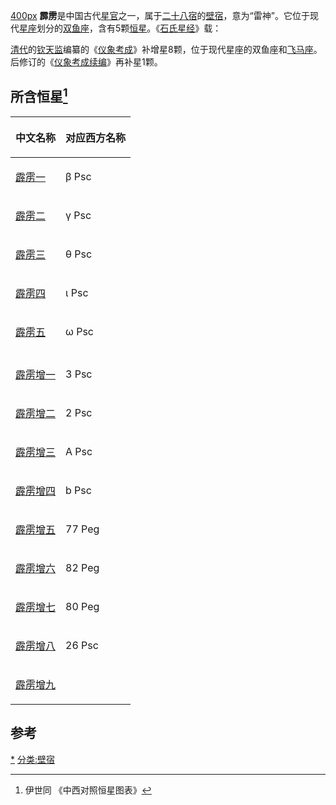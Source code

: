 [[文件:pili.png|400px]]
'''霹雳'''是中国古代[[星官|星官]]之一，属于[[二十八宿|二十八宿]]的[[壁宿|壁宿]]，意为“雷神”。它位于现代[[星座|星座]]划分的[[双鱼座|双鱼座]]，含有5颗[[恒星|恒星]]。《[[石氏星经|石氏星经]]》载：{{引用|土公南五星曰霹雳。}}

[[清代|清代]]的[[钦天监|钦天监]]编纂的《[[仪象考成|仪象考成]]》补增星8颗，位于现代星座的双鱼座和[[飞马座|飞马座]]。后修订的《[[仪象考成#《仪象考成续编》|仪象考成续编]]》再补星1颗。

==所含恒星<ref>伊世同 《中西对照恒星图表》</ref>==
{| class="wikitable" align="center" style="text-align:center; width:60%"
|-
! 中文名称 !! 对应西方名称 
|-
|[[霹雳一|霹雳一]] || β Psc
|-
|[[霹雳二|霹雳二]] || γ Psc
|-
|[[霹雳三|霹雳三]] || θ Psc
|-
|[[霹雳四|霹雳四]] || ι Psc
|-
|[[霹雳五|霹雳五]] || ω Psc
|-
| ||
|-
|[[霹雳增一|霹雳增一]] || 3 Psc
|-
|[[霹雳增二|霹雳增二]] || 2 Psc
|-
|[[霹雳增三|霹雳增三]] || A Psc
|-
|[[霹雳增四|霹雳增四]] || b Psc
|-
|[[霹雳增五|霹雳增五]] || 77 Peg
|-
|[[霹雳增六|霹雳增六]] || 82 Peg
|-
|[[霹雳增七|霹雳增七]] || 80 Peg
|-
|[[霹雳增八|霹雳增八]] || 26 Psc
|-
|[[霹雳增九|霹雳增九]] ||  
|}

==参考==
{{reflist}}
{{中国古代星官-北方}}
[[分类:霹雳_(星官)|*]]
[[分类:壁宿|分类:壁宿]]